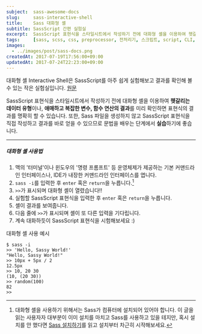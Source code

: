 ```yaml
---
subject:  sass-awesome-docs
slug:     sass-interactive-shell
title:    Sass 대화형 셸
subtitle: SassScript 간편 실험실
excerpt:  SassScript 표현식을 스타일시트에서 작성하기 전에 대화형 셸을 이용하여 헷갈리는 데이터 유형이나, 애매하고 복잡한 변수, 함수 연산의 결과를 미리 확인하면 표현식의 결과를 명확히 할 수 있습니다.
tags:     [sass, scss, css, preprocessor, 전처리기, 스크립트, script, CLI, terminal, prompt, 테스트, 자료형, data type]
images:
  - ../images/post/sass-docs.png
createdAt: 2017-07-19T17:56:00+09:00
updatedAt: 2017-07-24T22:23:00+09:00
---
```


<div className="lead">
    대화형 셸 <SideBySide>Interactive Shell</SideBySide>은 SassScript를 아주 쉽게 실험해보고 결과를 확인해 볼 수 있는 작은 실험실입니다.
    <a className="original-link" target="_blank" href="https://sass-lang.com/documentation/file.SASS_REFERENCE.html#Interactive_Shell">원문</a>
</div>

SassScript 표현식을 스타일시트에서 작성하기 전에 대화형 셸을 이용하여 **헷갈리는 데이터 유형**이나, **애매하고 복잡한 변수, 함수 연산의 결과**를 미리 확인하면 표현식의 결과를 명확히 할 수 있습니다.
또한, Sass 파일을 생성하지 않고 SassScript 표현식을 직접 작성하고 결과를 바로 얻을 수 있으므로 문법을 배우는 단계에서 **실습**하기에 좋습니다.

***

##### 대화형 셸 사용법

1. 맥의 '터미널'이나 윈도우의 '명령 프롬프트' 등 운영체제가 제공하는 기본 커맨드라인 인터페이스나, IDE가 내장한 커맨드라인 인터페이스를 엽니다.
2. `sass -i`를 입력한 후 `enter` 혹은 `return`을 누릅니다.[^install]
3. `>>`가 표시되며 대화형 셸이 열렸습니다!!
4. 실험할 SassScript 표현식을 입력한 후 `enter` 혹은 `return`을 누릅니다.
5. 셸이 결과를 보여줍니다.
6. 다음 줄에 `>>`가 표시되며 셸이 또 다른 입력을 기다립니다.
7. 계속 대화하듯이 SassScript 표현식을 시험해보세요 :)

<p className="code-label">대화형 셸 사용 예시</p>

```shell
$ sass -i
>> 'Hello, Sassy World!'
"Hello, Sassy World!"
>> 10px + 5px / 2
12.5px
>> 10, 20 30
(10, (20 30))
>> random(100)
82
>>
```

[^install]: 대화형 셸을 사용하기 위해서는 Sass가 컴퓨터에 설치되어 있어야 합니다. 이 글을 읽는 사용자자 대부분이 이미 설치를 마치고 Sass를 사용하고 있을 테지만, 혹시 설치를 안 했다면 [Sass 설치하기](https://sass-lang.com/install)를 읽고 설치부터 차근히 시작해보세요.

